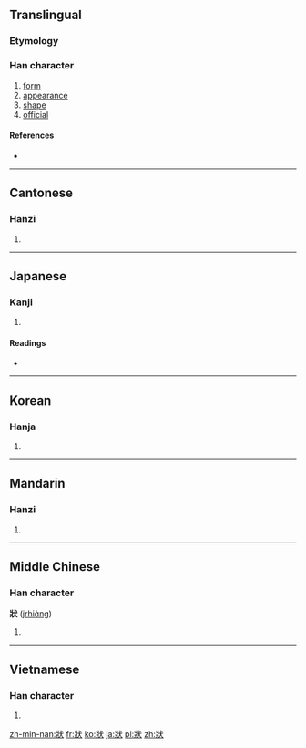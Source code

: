 {{also|状}}
==Translingual==

===Etymology===
{{Han compound|爿|犬|c1=p|c2=s|ls=psc}}

===Han character===
{{Han char|rn=94|rad=犬|as=04|sn=8|four=3313<sub>4</sub>|canj=女一戈大 (VMIK)}}

# [[form]]
# [[appearance]]
# [[shape]]
# [[official]]

====References====
* {{Han ref|kx=0707.130|dkj=20280|dj=1119.300|hdz=21334.030|uh=72C0|ud=29376|bh=AAAC|bd=43692}}

----

==Cantonese==

===Hanzi===
{{yue-hanzi|jyut=|y=jong6|sim=状}}

# {{defn|lang=yue|sort=犬04}}

----

==Japanese==

===Kanji===
{{ja-kanji|grade=|rs=犬04}}

# {{defn|lang=ja|sort=犬04}}

====Readings====
* {{ja-readings|on=[[じょう]] (jō)|kun=}}

----

==Korean==

===Hanja===
{{ko-hanja|hangeul=[[상]], [[장]]|eumhun=|rv=sang, jang|mr=sang, chang|y=sang, cang}}

# {{defn|lang=ko|sort=犬04}}

----

==Mandarin==

===Hanzi===
{{cmn-hanzi|sim=状|pin=[[jué]] ([[jue2]]), [[zhuàng]] ([[zhuang4]])|wg=chüeh<sup>2</sup>, chuang<sup>4</sup>}}

# {{defn|lang=cmn|sort=犬04}}

----

==Middle Chinese==

===Han character===
'''狀''' ([[jrhiɑ̀ng]])<!--note: the vowel "ɑ" is an IPA symbol and is thus different from the vowel "a"-->

# {{defn|lang=zhx-mid|sort=犬04}}

----

==Vietnamese==

===Han character===
{{vi-hantu|[[trạng]]|rs=犬04}}

# {{defn|lang=cmn|sort=犬04}}

[[zh-min-nan:狀]]
[[fr:狀]]
[[ko:狀]]
[[ja:狀]]
[[pl:狀]]
[[zh:狀]]